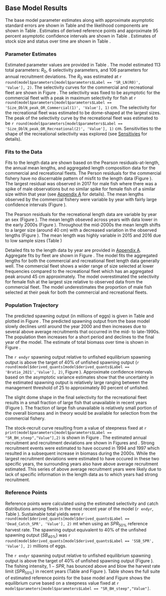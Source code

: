 ## Base Model Results

The base model parameter estimates along with approximate asymptotic standard errors are shown in Table \ref{tab:params} and the likelihood components are shown in Table \ref{tab:likes}. Estimates of derived reference points and approximate 95 percent asymptotic confidence intervals are shown in Table \ref{tab:referenceES}. Estimates of stock size and status over time are shown in Table \ref{tab:timeseries}. 

### Parameter Estimates

Estimated parameter values are provided in Table \ref{tab:params}. The model estimated 113 total parameters: $R_0$, 6 selectivity parameters, and 106 parameters for annual recruitment deviations.  The $R_0$ was estimated at `r round(model$parameters[model$parameters$Label == 'SR_LN(R0)', 'Value'], 2)`. The selectivity curves for the commercial and recreational fleet are shown in Figure \ref{fig:selex}. The selectivity was fixed to be asymptotic for the commercial fleet with a peak in maximum selectivity for fish at `r round(model$parameters[model$parameters$Label == 'Size_DblN_peak_OR_Commercial(1)', 'Value'], 1)` cm.  The selectivity for the recreational fleet was estimated to be dome-shaped at the largest sizes.  The peak of the selectivity curve by the recreational fleet was estimated to be `r round(model$parameters[model$parameters$Label == 'Size_DblN_peak_OR_Recreational(2)', 'Value'], 1)` cm. Sensitivities to the shape of the recreational selectivity was explored (see [Sensitivies](#sensitivites) for details). 

### Fits to the Data

Fits to the length data are shown based on the Pearson residuals-at-length, the annual mean lengths, and aggregated length composition data for the commercial and recreational fleets. The Person residuals for the commercial fishery have no discernable pattern of misfit to the length data (Figure \ref{fig:com-pearson}). The largest residual was observed in 2017 for male fish where there was a spike of male observations but no similar spike for female fish of a similar size within that year (see [Appendix A](#append_a) for details).  The mean lengths observed by the commercial fishery were variable by year with fairly large confidence intervals (Figure \ref{fig:com-mean-len-fit}). 

The Pearson residuals for the recreational length data are variable by year an sex (Figure \ref{fig:rec-pearson}). The mean length obseved across years with data lower in the early 2000s (Figure \ref{fig:rec-mean-len-fit}). Throughout the mid-2000s the mean length shifts to a larger size (around 40 cm) with a decreased variation in the observed lengths (Figure \ref{fig:rec-mean-len-fit}). The mean length was highly variable in 2015 and 2016 due to low sample sizes (Table \ref{tab:len-samps}) 

Detailed fits to the length data by year are provided in [Appendix A](#append_a). Aggregate fits by fleet are shown in Figure \ref{fig:agg-len-fit}.  The model fits the aggregated lengths for both the commercial and recreational fleet length data generally well.  The commercial fleet shows a wider range of size selected at lower frequencies compared to the recreational fleet which has an aggregated peak around 45 cm approximately. The model overestimated the selectivity for female fish at the largest size relative to observed data from the commercial fleet. The model underestimates the proportion of male fish selected at their peak for both the commercial and recreational fleets.

### Population Trajectory

The predicted spawning output (in millions of eggs) is given in Table \ref{tab:timeseries} and plotted in Figure \ref{fig:ssb}. The predicted spawning output from the base model slowly declines until around the year 2000 and then increases due to several above average recruitments that occurred in the mid- to late-1990s. The population then increases for a short period and declines to the final year of the model. The estimate of total biomass over time is shown in Figure \ref{fig:tot-bio}.

The `r endyr` spawning output relative to unfished equilibrium spawning output is above the target of 40% of unfished spawning output (`r round(model$derived_quants[model$derived_quants$Label == 'Bratio_2021','Value'], 2)`, Figure \ref{fig:depl}). Approximate confidence intervals based on the asymptotic variance estimates show that the uncertainty in the estimated spawning output is relatively large ranging between the management threshold of 25 to approximately 80 percent of unfished. 

The slight dome shape in the final selectivity for the recreational fleet results in a small fraction of large fish that unavailable in recent years (Figure \ref{fig:unavail-bio}). The fraction of large fish unavailable is relatively small portion of the overall biomass and in theory would be available for selection from the commercial fishery.   

The stock-recruit curve resulting from a value of steepness fixed at `r print(model$parameters[model$parameters$Label == "SR_BH_steep","Value"],2)` is shown in Figure \ref{fig:bh-curve}. The estimated annual recruitment and recruitment deviations are shown in  Figures \ref{fig:recruits} and \ref{fig:rec-devs}. Strong recruitment events were estimated to have occured in 1994 and 1997 which resulted in a subsequent increase in biomass during the 2000s. While the largest recruitment deviations were estimated to have occured in these two specific years, the surrounding years also have above average recruitment estimated.  This series of above average recruitment years were likely due to lack of specific information in the length data as to which years had strong recruitment.

### Reference Points

Reference points were calculated using the estimated selectivity and catch distributions among fleets in the most recent year of the model (`r endyr`, Table \ref{tab:referenceES}). Sustainable total yields  were `r round(model$derived_quants[model$derived_quants$Label == 'Dead_Catch_SPR', 'Value'], 2)` mt when using an $SPR_{50\%}$ reference harvest rate. The spawning output equivalent to 40% of the unfished spawning output ($SB_{40\%}$) was `r round(model$derived_quants[model$derived_quants$Label == 'SSB_SPR', 'Value'], 2)` millions of eggs. 

The `r endyr` spawning output relative to unfished equilibrium spawning output is above the target of 40% of unfished spawning output (Figure \ref{fig:depl}). The fishing intensity, $1-SPR$, has bounced above and blow the harvest rate limit ($SPR_{50\%}$) in recent years (Table \ref{tab:timeseries} and Figure \ref{fig:1-spr}). Table \ref{tab:referenceES} shows the full suite of estimated reference points for the base model and Figure \ref{fig:yield} shows the equilibrium curve based on a steepness value fixed at `r model$parameters[model$parameters$Label == "SR_BH_steep","Value"]`.
